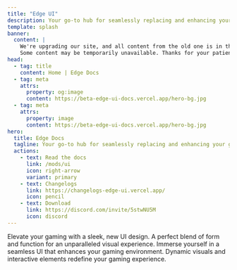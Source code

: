 ```yaml
---
title: "Edge UI"
description: Your go-to hub for seamlessly replacing and enhancing your game interface. Elevate your experience effortlessly
template: splash
banner:
  content: |
    We're upgrading our site, and all content from the old one is in the process of migrating. 
    Some content may be temporarily unavailable. Thanks for your patience
head:
  - tag: title
    content: Home | Edge Docs
  - tag: meta
    attrs:
      property: og:image
      content: https://beta-edge-ui-docs.vercel.app/hero-bg.jpg
  - tag: meta
    attrs:
      property: image
      content: https://beta-edge-ui-docs.vercel.app/hero-bg.jpg
hero:
  title: Edge Docs
  tagline: Your go-to hub for seamlessly replacing and enhancing your game interface. Elevate your experience effortlessly
  actions:
    - text: Read the docs
      link: /mods/ui
      icon: right-arrow
      variant: primary
    - text: Changelogs
      link: https://changelogs-edge-ui.vercel.app/
      icon: pencil
    - text: Download
      link: https://discord.com/invite/5stwNU5M
      icon: discord
---
```



<CardGrid stagger>
  <Card title="Design" icon="pencil">
    Elevate your gaming with a sleek, new UI design. A perfect blend of form and function for an unparalleled visual experience.
  </Card>
  <Card title="Inmersive" icon="puzzle">
    Immerse yourself in a seamless UI that enhances your gaming environment. Dynamic visuals and interactive elements redefine your gaming experience.
  </Card>
</CardGrid>

<Hero/>

